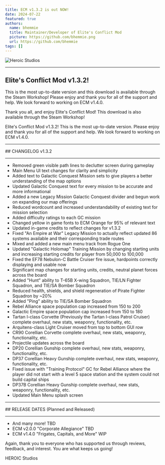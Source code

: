 ```yaml
---
title: ECM v1.3.2 is out NOW!
date: 2024-07-22
featured: true
authors:
  name: bhemmie
  title: Maintainer/Developer of Elite's Conflict Mod
  picture: https://github.com/bhemmie.png
  url: https://github.com/bhemmie
tags: []
---
```



![Heroic Studios](../../../assets/heroic-studios-logo.png)
<hr/>

## Elite's Conflict Mod v1.3.2! 
This is the most up-to-date version and this download is available through the Steam Workshop! Please enjoy and thank you for all of the support and help. We look forward to working on ECM v1.4.0.

Thank you all, and enjoy Elite's Conflict Mod! This download is also available through the Steam Workshop!

Elite's Conflict Mod v1.3.2! This is the most up-to-date version. Please enjoy and thank you for all of the support and help. We look forward to working on ECM v1.4.0.

<hr/>
## CHANGELOG v1.3.2
<hr/>

- Removed green visible path lines to declutter screen during gameplay
- Main Menu UI text changes for clarity and simplicity
- Added text to Galactic Conquest Mission sets to give players a better understanding of the map options
- Updated Galactic Conquest text for every mission to be accurate and more informational
- Added a new Legacy Mission Galactic Conquest divider and begun work on expanding our map offerings
- Reduced wordcount and increased understandability of existing text for mission selection
- Added difficulty ratings to each GC mission
- Changed yellow in game fonts to ECM Orange for 95% of relevant text
- Updated in-game credits to reflect changes for v1.3.2
- Fixed "An Empire at War" Legacy Mission to actually reflect updated 86 systems available and their corresponding trade routes
- Mixed and added a new main menu track from Rogue One
- Updated "Galactic Holomap" Training Mission by changing starting units and increasing starting credits for player from 50,000 to 100,000
- Fixed the EF78 Nebulon-C Battle Cruiser fire issue, hardpoints correctly displaying and usable now
- Significant map changes for starting units, credits, neutral planet forces across the board
- Added "Hunt" ability to T-65B X-wing Squadron, TIE/LN Fighter Squadron, and TIE/SA Bomber Squadron
- Reduced health, shields, and shield regeneration of Pirate Fighter Squadron by ~20%
- Added "Ping" ability to TIE/SA Bomber Squadron
- Rebel Alliance space population cap increased from 150 to 200
- Galactic Empire space population cap increased from 150 to 180
- Tartan I-class Corvette (Previously the Tartan I-class Patrol Cruiser) complete overhaul, new stats, weaponry, functionality, etc.
- Arquitens-class Light Cruiser moved from top to bottom GUI row
- CR90 Corellian Corvette complete overhaul, new stats, weaponry, functionality, etc.
- Projectile updates across the board
- DP20 Corellian Gunship complete overhaul, new stats, weaponry, functionality, etc.
- DP37 Corellian Heavy Gunship complete overhaul, new stats, weaponry, functionality, etc.
- Fixed issue with "Training Protocol" GC for Rebel Alliance where the player did not start with a level 5 space station and the system could not build capital ships
- DP37B Corellian Heavy Gunship complete overhaul, new stats, weaponry, functionality, etc.
- Updated Main Menu splash screen

<hr/>
## RELEASE DATES (Planned and Released)
<hr/>

- And many more! TBD
- ECM v2.0.0 "Corporate Allegiance" TBD
- ECM v1.4.0 "Frigates, Capitals, and More" WIP

Again, thank you to everyone who has supported us through reviews, feedback, and interest. You are what keeps us going!

HEROIC Studios